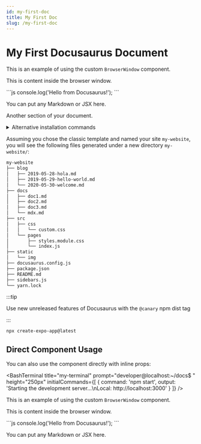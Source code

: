 ---
id: my-first-doc
title: My First Doc
slug: /my-first-doc
---




# My First Docusaurus Document

This is an example of using the custom `BrowserWindow` component.

<BrowserWindow url="https://docusaurus.io" minHeight="200px">
  <p>This is content inside the browser window.</p>
  ```js
  console.log('Hello from Docusaurus!');
  ```
  <p>You can put any Markdown or JSX here.</p>
</BrowserWindow>

Another section of your document.



<details>
  <summary>Alternative installation commands</summary>

You can also initialize a new project using your preferred project manager:

```bash npm2yarn
npm init docusaurus
```

</details>


Assuming you chose the classic template and named your site `my-website`, you will see the following files generated under a new directory `my-website/`:

```bash
my-website
├── blog
│   ├── 2019-05-28-hola.md
│   ├── 2019-05-29-hello-world.md
│   └── 2020-05-30-welcome.md
├── docs
│   ├── doc1.md
│   ├── doc2.md
│   ├── doc3.md
│   └── mdx.md
├── src
│   ├── css
│   │   └── custom.css
│   └── pages
│       ├── styles.module.css
│       └── index.js
├── static
│   └── img
├── docusaurus.config.js
├── package.json
├── README.md
├── sidebars.js
└── yarn.lock
```

:::tip

Use new unreleased features of Docusaurus with the `@canary` npm dist tag

:::



```shell
npx create-expo-app@latest
```

## Direct Component Usage

You can also use the component directly with inline props:

<BashTerminal
  title="my-terminal"
  prompt="developer@localhost:~/docs$ "
  height="250px"
  initialCommands={[
    { command: 'npm start', output: 'Starting the development server...\nLocal: http://localhost:3000' }
  ]}
/>

This is an example of using the custom `BrowserWindow` component.

<BrowserWindow url="https://docusaurus.io" minHeight="200px">
  <p>This is content inside the browser window.</p>
  ```js
  console.log('Hello from Docusaurus!');
  ```
  <p>You can put any Markdown or JSX here.</p>
</BrowserWindow>
